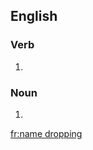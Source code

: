 {{also|namedropping|name-dropping}}
==English==

===Verb===
{{head|en|present participle}}

# {{present participle of|name drop|lang=en|nocat=1}} {{alternative spelling of|name-dropping|lang=en}}

===Noun===
{{en-noun|head=[[name]] [[dropping]]}}

# {{alternative form of|name-dropping|lang=en}}

[[fr:name dropping]]